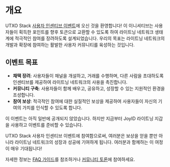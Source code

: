 # 개요

UTXO Stack [사용자 인센티브 이벤트](https://www.utxostack.network/airdrop)에 오신 것을 환영합니다! 이 이니셔티브는 사용자들이 획득한 포인트를 향후 토큰으로 교환할 수 있도록 하여 라이트닝 네트워크 생태계에 적극적인 참여를 장려하도록 설계되었습니다. 우리의 목표는 라이트닝 네트워크의 개발과 확장에 참여하는 활발한 사용자 커뮤니티를 육성하는 것입니다.

## 이벤트 목표

- **채택 장려**: 사용자들이 채널을 개설하고, 거래를 수행하며, 다른 사람을 초대하도록 인센티브를 제공하여 라이트닝 네트워크의 사용을 촉진합니다.
- **커뮤니티 구축**: 사용자들이 함께 배우고, 공유하고, 성장할 수 있는 지원적인 환경을 조성합니다.
- **참여 보상**: 적극적인 참여에 대한 실질적인 보상을 제공하여 사용자들이 자신의 기여의 가치를 인식할 수 있도록 합니다.

이 이벤트는 아직 일반에 공개되지 않았습니다. 하지만 지금부터 JoyID 라이트닝 지갑을 사용하고 이벤트를 준비할 수 있습니다.

UTXO Stack 사용자 인센티브 이벤트에 참여함으로써, 여러분은 보상을 얻을 뿐만 아니라 라이트닝 네트워크의 성장과 성공에 기여하게 됩니다. 여러분과 함께하는 이 여정이 매우 기대됩니다!

자세한 정보는 [FAQ 가이드](/faqs)를 참조하거나 [커뮤니티 토론](https://t.me/utxo_stack)에 참여하세요.

